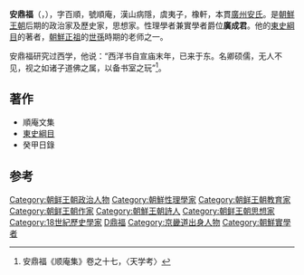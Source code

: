'''安鼎福'''（{{kor|k=안정복|hanja=安鼎福}}，{{bd|1712年||1791年|7月20日|catIdx=A}}），字百順，號順庵，漢山病隱，虞夷子，橡軒，本貫[[廣州安氏|廣州安氏]]。是[[朝鮮王朝|朝鮮王朝]]后期的政治家及歷史家，思想家。性理學者兼實學者爵位'''廣成君'''。他的[[東史綱目|東史綱目]]的著者，[[朝鮮正祖|朝鮮正祖]]的[[世孫|世孫]]時期的老师之一。

安鼎福研究过西学，他说：“西洋书自宣庙末年，已来于东。名卿硕儒，无人不见，视之如诸子道佛之属，以备书室之玩”<ref>安鼎福《顺庵集》卷之十七，〈天学考〉</ref>。

== 著作 ==
* 順庵文集
* [[東史綱目|東史綱目]]
* 癸甲日錄

==参考==
{{refs}}

{{korea-bio-stub}}
{{DEFAULTSORT:A}}
[[Category:朝鲜王朝政治人物|Category:朝鲜王朝政治人物]]
[[Category:朝鮮性理學家|Category:朝鮮性理學家]]
[[Category:朝鲜王朝教育家|Category:朝鲜王朝教育家]]
[[Category:朝鲜王朝作家|Category:朝鲜王朝作家]]
[[Category:朝鮮王朝詩人|Category:朝鮮王朝詩人]]
[[Category:朝鲜王朝思想家|Category:朝鲜王朝思想家]]
[[Category:18世紀歷史學家|Category:18世紀歷史學家]]
[[Category:安姓|D鼎福]]
[[Category:京畿道出身人物|Category:京畿道出身人物]]
[[Category:朝鮮實學者|Category:朝鮮實學者]]